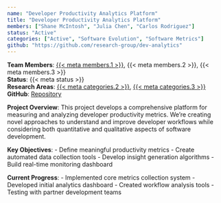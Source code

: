 ```yaml
---
name: "Developer Productivity Analytics Platform"
title: "Developer Productivity Analytics Platform"
members: ["Shane McIntosh", "Julia Chen", "Carlos Rodriguez"]
status: "Active"
categories: ["Active", "Software Evolution", "Software Metrics"]
github: "https://github.com/research-group/dev-analytics"
---
```

**Team Members**: [{{< meta members.1 >}}](../members/shanemcintosh.qmd), {{< meta members.2 >}}, {{< meta members.3 >}}  
**Status**: {{< meta status >}}  
**Research Areas**: [{{< meta categories.2 >}}](../projects.qmd#category=Software+Evolution), [{{< meta categories.3 >}}](../projects.qmd#category=Software+Metrics)  
**GitHub**: [Repository]({{< meta github >}})

**Project Overview**: 
This project develops a comprehensive platform for measuring and analyzing developer productivity metrics. We're creating novel approaches to understand and improve developer workflows while considering both quantitative and qualitative aspects of software development.

**Key Objectives**:
- Define meaningful productivity metrics
- Create automated data collection tools
- Develop insight generation algorithms
- Build real-time monitoring dashboard

**Current Progress**:
- Implemented core metrics collection system
- Developed initial analytics dashboard
- Created workflow analysis tools
- Testing with partner development teams
